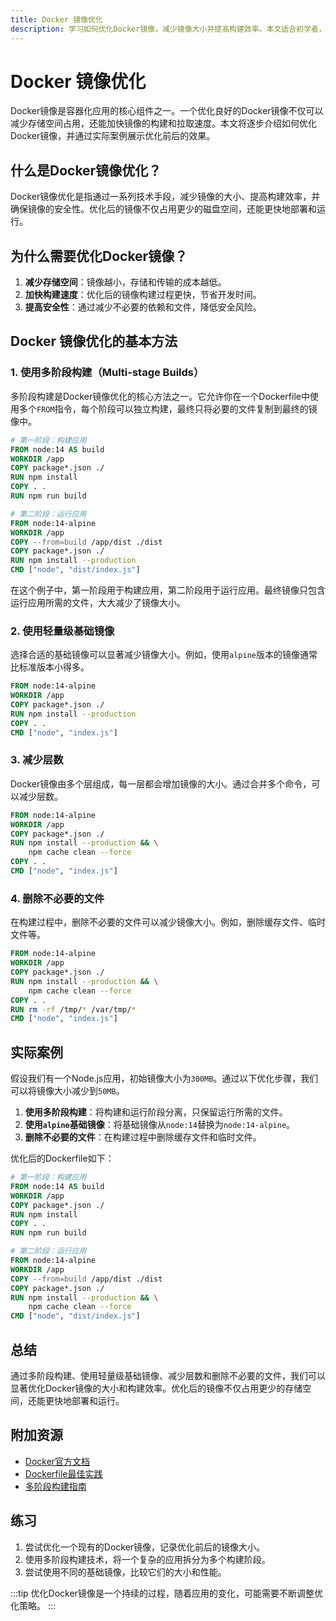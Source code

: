 ```yaml
---
title: Docker 镜像优化
description: 学习如何优化Docker镜像，减少镜像大小并提高构建效率。本文适合初学者，包含实际案例和代码示例。
---
```


# Docker 镜像优化

Docker镜像是容器化应用的核心组件之一。一个优化良好的Docker镜像不仅可以减少存储空间占用，还能加快镜像的构建和拉取速度。本文将逐步介绍如何优化Docker镜像，并通过实际案例展示优化前后的效果。

## 什么是Docker镜像优化？

Docker镜像优化是指通过一系列技术手段，减少镜像的大小、提高构建效率，并确保镜像的安全性。优化后的镜像不仅占用更少的磁盘空间，还能更快地部署和运行。

## 为什么需要优化Docker镜像？

1. **减少存储空间**：镜像越小，存储和传输的成本越低。
2. **加快构建速度**：优化后的镜像构建过程更快，节省开发时间。
3. **提高安全性**：通过减少不必要的依赖和文件，降低安全风险。

## Docker 镜像优化的基本方法

### 1. 使用多阶段构建（Multi-stage Builds）

多阶段构建是Docker镜像优化的核心方法之一。它允许你在一个Dockerfile中使用多个`FROM`指令，每个阶段可以独立构建，最终只将必要的文件复制到最终的镜像中。

```dockerfile
# 第一阶段：构建应用
FROM node:14 AS build
WORKDIR /app
COPY package*.json ./
RUN npm install
COPY . .
RUN npm run build

# 第二阶段：运行应用
FROM node:14-alpine
WORKDIR /app
COPY --from=build /app/dist ./dist
COPY package*.json ./
RUN npm install --production
CMD ["node", "dist/index.js"]
```

在这个例子中，第一阶段用于构建应用，第二阶段用于运行应用。最终镜像只包含运行应用所需的文件，大大减少了镜像大小。

### 2. 使用轻量级基础镜像

选择合适的基础镜像可以显著减少镜像大小。例如，使用`alpine`版本的镜像通常比标准版本小得多。

```dockerfile
FROM node:14-alpine
WORKDIR /app
COPY package*.json ./
RUN npm install --production
COPY . .
CMD ["node", "index.js"]
```

### 3. 减少层数

Docker镜像由多个层组成，每一层都会增加镜像的大小。通过合并多个命令，可以减少层数。

```dockerfile
FROM node:14-alpine
WORKDIR /app
COPY package*.json ./
RUN npm install --production && \
    npm cache clean --force
COPY . .
CMD ["node", "index.js"]
```

### 4. 删除不必要的文件

在构建过程中，删除不必要的文件可以减少镜像大小。例如，删除缓存文件、临时文件等。

```dockerfile
FROM node:14-alpine
WORKDIR /app
COPY package*.json ./
RUN npm install --production && \
    npm cache clean --force
COPY . .
RUN rm -rf /tmp/* /var/tmp/*
CMD ["node", "index.js"]
```

## 实际案例

假设我们有一个Node.js应用，初始镜像大小为`300MB`。通过以下优化步骤，我们可以将镜像大小减少到`50MB`。

1. **使用多阶段构建**：将构建和运行阶段分离，只保留运行所需的文件。
2. **使用`alpine`基础镜像**：将基础镜像从`node:14`替换为`node:14-alpine`。
3. **删除不必要的文件**：在构建过程中删除缓存文件和临时文件。

优化后的Dockerfile如下：

```dockerfile
# 第一阶段：构建应用
FROM node:14 AS build
WORKDIR /app
COPY package*.json ./
RUN npm install
COPY . .
RUN npm run build

# 第二阶段：运行应用
FROM node:14-alpine
WORKDIR /app
COPY --from=build /app/dist ./dist
COPY package*.json ./
RUN npm install --production && \
    npm cache clean --force
CMD ["node", "dist/index.js"]
```

## 总结

通过多阶段构建、使用轻量级基础镜像、减少层数和删除不必要的文件，我们可以显著优化Docker镜像的大小和构建效率。优化后的镜像不仅占用更少的存储空间，还能更快地部署和运行。

## 附加资源

- [Docker官方文档](https://docs.docker.com/)
- [Dockerfile最佳实践](https://docs.docker.com/develop/develop-images/dockerfile_best-practices/)
- [多阶段构建指南](https://docs.docker.com/develop/develop-images/multistage-build/)

## 练习

1. 尝试优化一个现有的Docker镜像，记录优化前后的镜像大小。
2. 使用多阶段构建技术，将一个复杂的应用拆分为多个构建阶段。
3. 尝试使用不同的基础镜像，比较它们的大小和性能。

:::tip
优化Docker镜像是一个持续的过程，随着应用的变化，可能需要不断调整优化策略。
:::